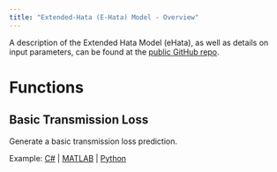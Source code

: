 ```yaml
---
title: "Extended-Hata (E-Hata) Model - Overview"
---
```


A description of the Extended Hata Model (eHata), as well as details on input parameters, can be found at the [public GitHub repo](https://github.com/NTIA/ehata).

# Functions

## Basic Transmission Loss

Generate a basic transmission loss prediction.

Example: [C#](EHata-(.NET)#basic-transmission-loss) | [MATLAB](EHata-(MATLAB)#basic-transmission-loss) | [Python](EHata-(Python)#basic-transmission-loss)

